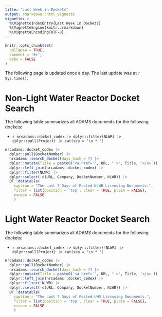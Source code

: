 ```yaml
---
title: "Last Week in Dockets"
output: rmarkdown::html_vignette
vignette: >
  %\VignetteIndexEntry{Last Week in Dockets}
  %\VignetteEngine{knitr::rmarkdown}
  %\VignetteEncoding{UTF-8}
---
```


```r
knitr::opts_chunk$set(
  collapse = TRUE,
  comment = "#>",
  echo = FALSE
)
```

The following page is updated once a day. The last update was at `r Sys.time()`.

# Non-Light Water Reactor Docket Search

The following table summarizes all ADAMS documents for the following dockets:

* `r nrcadams::docket_codex |> dplyr::filter(NLWR) |> dplyr::pull(Project) |> cat(sep = "\n * ")`


```r
nrcadams::docket_codex |>
  dplyr::pull(DocketNumber) |>
  nrcadams::search_docket(days_back = 7) |>
  dplyr::mutate(Title = paste0("<a href='", URL, "'>", Title, '</a>')) |>
  dplyr::left_join(nrcadams::docket_codex) |>
  dplyr::filter(NLWR) |>
  dplyr::select(-c(URL, Company, DocketNumber, NLWR)) |>
  DT::datatable(
    caption = "The Last 7 Days of Posted NLWR Licensing Documents.",
    filter = list(position = 'top', clear = TRUE, plain = FALSE),
    escape = FALSE
    )
```



# Light Water Reactor Docket Search

The following table summarizes all ADAMS documents for the following dockets:

* `r nrcadams::docket_codex |> dplyr::filter(!NLWR) |> dplyr::pull(Project) |> cat(sep = "\n * ")`


```r
nrcadams::docket_codex |>
  dplyr::pull(DocketNumber) |>
  nrcadams::search_docket(days_back = 7) |>
  dplyr::mutate(Title = paste0("<a href='", URL, "'>", Title, '</a>')) |>
  dplyr::left_join(nrcadams::docket_codex) |>
  dplyr::filter(!NLWR) |>
  dplyr::select(-c(URL, Company, DocketNumber, NLWR)) |>
  DT::datatable(
    caption = "The Last 7 Days of Posted LWR Licensing Documents.",
    filter = list(position = 'top', clear = TRUE, plain = FALSE),
    escape = FALSE
    )
```
